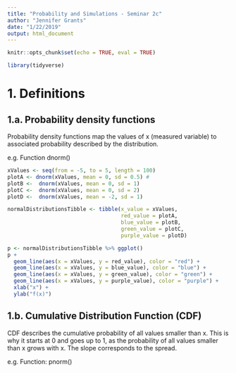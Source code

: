 ```yaml
---
title: "Probability and Simulations - Seminar 2c"
author: "Jennifer Grants"
date: "1/22/2019"
output: html_document
---
```


```r
knitr::opts_chunk$set(echo = TRUE, eval = TRUE)
```

```r
library(tidyverse)
```

# 1. Definitions 

## 1.a. Probability density functions 

Probability density functions map the values of x (measured variable) to associated probability described by the distribution. 

e.g. Function dnorm() 

```r
xValues <- seq(from = -5, to = 5, length = 100)
plotA <- dnorm(xValues, mean = 0, sd = 0.5) #
plotB <-  dnorm(xValues, mean = 0, sd = 1)
plotC <-  dnorm(xValues, mean = 0, sd = 2)
plotD <-  dnorm(xValues, mean = -2, sd = 1)

normalDistributionsTibble <- tibble(x_value = xValues, 
                                    red_value = plotA,
                                    blue_value = plotB,
                                    green_value = plotC,
                                    purple_value = plotD)

p <- normalDistributionsTibble %>% ggplot()
p + 
  geom_line(aes(x = xValues, y = red_value), color = "red") +
  geom_line(aes(x = xValues, y = blue_value), color = "blue") +
  geom_line(aes(x = xValues, y = green_value), color = "green") +
  geom_line(aes(x = xValues, y = purple_value), color = "purple") +
  xlab("x") +
  ylab("f(x)")
```


## 1.b. Cumulative Distribution Function (CDF) 

CDF describes the cumulative probability of all values smaller than x. This is why it starts at 0 and goes up to 1, as the probability of all values smaller than x grows with x. The slope corresponds to the spread. 

e.g. Function: pnorm()

